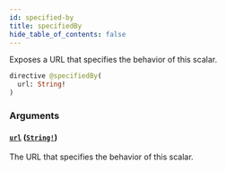 ```yaml
---
id: specified-by
title: specifiedBy
hide_table_of_contents: false
---
```



Exposes a URL that specifies the behavior of this scalar.

```graphql
directive @specifiedBy(
  url: String!
)
```


### Arguments

#### [`url`](#) ([`String!`](/api/graphql/scalars/string))

The URL that specifies the behavior of this scalar.




